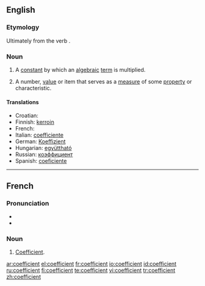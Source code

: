 ==English==

===Etymology===
Ultimately from the {{L.}} verb {{term|coefficere}}.

===Noun===
{{en-noun}}

# {{mathematics}} A [[constant]] by which an [[algebraic]] [[term]] is multiplied.
# A number, [[value]] or item that serves as a [[measure]] of some [[property]] or characteristic.

====Translations====
* Croatian: {{t-|hr|koeficijent|m}}
* Finnish: [[kerroin]]
* French: {{t+|fr|coefficient|m}}
* Italian: [[coefficiente]] {{m}}
* German: [[Koeffizient]] {{m}}
* Hungarian: [[együttható]]
* Russian: [[коэффициент]] {{m}}
* Spanish: [[coeficiente]] {{m}}

----

==French==

===Pronunciation===
*{{IPA|lang=fr|/kɔ.e.fi.sjɑ̃/}}
*{{SAMPA|lang=fr|/kO.e.fi.sjA~/}}

===Noun===
{{fr-noun|m}}

# [[#English|Coefficient]].

[[ar:coefficient]]
[[el:coefficient]]
[[fr:coefficient]]
[[io:coefficient]]
[[id:coefficient]]
[[ru:coefficient]]
[[fi:coefficient]]
[[te:coefficient]]
[[vi:coefficient]]
[[tr:coefficient]]
[[zh:coefficient]]